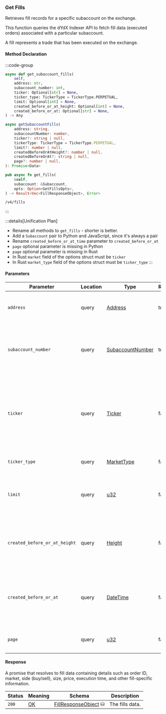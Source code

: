 ### Get Fills

Retrieves fill records for a specific subaccount on the exchange.

This function queries the dYdX Indexer API to fetch fill data (executed orders)
associated with a particular subaccount.

A fill represents a trade that has been executed on the exchange.

#### Method Declaration

:::code-group

```python [Python]
async def get_subaccount_fills(
    self,
    address: str,
    subaccount_number: int,
    ticker: Optional[str] = None,
    ticker_type: TickerType = TickerType.PERPETUAL,
    limit: Optional[int] = None,
    created_before_or_at_height: Optional[int] = None,
    created_before_or_at: Optional[str] = None,
) -> Any
```

```typescript [TypeScript]
async getSubaccountFills(
    address: string,
    subaccountNumber: number,
    ticker?: string | null,
    tickerType: TickerType = TickerType.PERPETUAL,
    limit?: number | null,
    createdBeforeOrAtHeight?: number | null,
    createdBeforeOrAt?: string | null,
    page?: number | null,
): Promise<Data>
```

```rust [Rust]
pub async fn get_fills(
    &self,
    subaccount: &Subaccount,
    opts: Option<GetFillsOpts>,
) -> Result<Vec<FillResponseObject>, Error>
```

```url [API]
/v4/fills
```

:::

:::details[Unification Plan]
- Rename all methods to `get_fills` - shorter is better.
- Add a `Subaccount` pair to Python and JavaScript, since it's always a pair
- Rename `created_before_or_at_time` parameter to `created_before_or_at`
- `page` optional parameter is missing in Python
- `page` optional parameter is missing in Rust
- In Rust `market` field of the options struct must be `ticker`
- In Rust `market_type` field of the options struct must be `ticker_type`
:::

#### Parameters

| Parameter                     | Location | Type               | Required   | Description                                                                                                      |
| ----------------------------- | -------- | ------------------ | ---------- | ---------------------------------------------------------------------------------------------------------------- |
| `address`                     | query    | [Address]          | true       | The wallet address that owns the account.                                                                        |
| `subaccount_number`           | query    | [SubaccountNumber] | true       | The identifier for the specific subaccount within the wallet address.                                            |
| `ticker`                      | query    | [Ticker]           | false      | The market symbol to filter fills by (e.g., "BTC-USD"). If not provided, fills for all markets will be returned. |
| `ticker_type`                 | query    | [MarketType]       | false      | The type of market to filter by.                                                                                 |
| `limit`                       | query    | [u32]              | false      | Maximum number of asset positions to return in the response.                                                     |
| `created_before_or_at_height` | query    | [Height]           | false      | Restricts results to positions created at or before a specific blockchain height.                                |
| `created_before_or_at`        | query    | [DateTime]         | false      | Restricts results to positions created at or before a specific timestamp (ISO 8601 format).                      |
| `page`                        | query    | [u32]              | false      | The page number for paginated results.                                                                           |

#### Response

A promise that resolves to fill data containing details such as order ID, market, side (buy/sell), size, price, execution time, and other fill-specific information.

| Status   | Meaning     | Schema                 | Description     |
| -------- | ----------- | ---------------------- | --------------- |
| `200`    | [OK]        | [FillResponseObject] ⛁ | The fills data. |

[Address]: /types/address
[SubaccountNumber]: /types/subaccount_number
[OK]: https://datatracker.ietf.org/doc/html/rfc7231#section-6.3.1
[Ticker]: /types/ticker
[MarketType]: /types/market_type
[u32]: /types/u32
[Height]: /types/height
[DateTime]: /types/date_time
[FillResponseObject]: /types/fill_response_object
